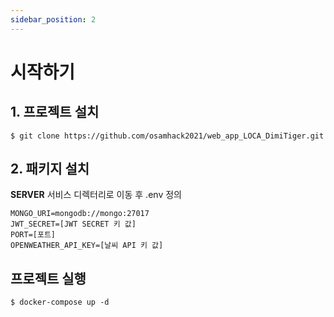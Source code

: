 ```yaml
---
sidebar_position: 2
---
```


# 시작하기

## 1. 프로젝트 설치

```
$ git clone https://github.com/osamhack2021/web_app_LOCA_DimiTiger.git
```

## 2. 패키지 설치

**SERVER** 서비스 디렉터리로 이동 후 .env 정의

```
MONGO_URI=mongodb://mongo:27017
JWT_SECRET=[JWT SECRET 키 값]
PORT=[포트]
OPENWEATHER_API_KEY=[날씨 API 키 값]
```

## 프로젝트 실행
```
$ docker-compose up -d
```